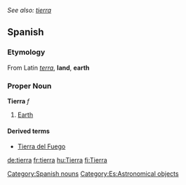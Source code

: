 ''See also: [[tierra]]''
==Spanish==
===Etymology===
From Latin ''[[terra]]'', '''land''', '''earth'''

=== Proper Noun === 
'''Tierra''' ''f'' 
# [[Earth]] 
[[Category:Spanish nouns]]
[[Category:Es:Astronomical objects]]

====Derived terms====
*[[Tierra del Fuego]]

[[de:tierra]]
[[fr:tierra]]
[[hu:Tierra]]
[[fi:Tierra]]